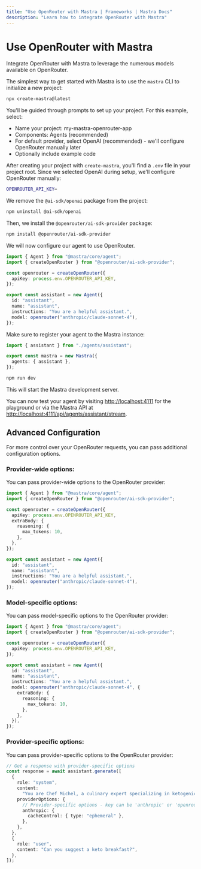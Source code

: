 ```yaml
---
title: "Use OpenRouter with Mastra | Frameworks | Mastra Docs"
description: "Learn how to integrate OpenRouter with Mastra"
---
```



# Use OpenRouter with Mastra

Integrate OpenRouter with Mastra to leverage the numerous models available on OpenRouter.

<Steps>

<StepItem>

The simplest way to get started with Mastra is to use the `mastra` CLI to initialize a new project:

```bash copy
npx create-mastra@latest
```

You'll be guided through prompts to set up your project. For this example, select:

- Name your project: my-mastra-openrouter-app
- Components: Agents (recommended)
- For default provider, select OpenAI (recommended) - we'll configure OpenRouter manually later
- Optionally include example code

</StepItem>

<StepItem>

After creating your project with `create-mastra`, you'll find a `.env` file in your project root.
Since we selected OpenAI during setup, we'll configure OpenRouter manually:

```bash title=".env" copy
OPENROUTER_API_KEY=
```

We remove the `@ai-sdk/openai` package from the project:

```bash copy
npm uninstall @ai-sdk/openai
```

Then, we install the `@openrouter/ai-sdk-provider` package:

```bash copy
npm install @openrouter/ai-sdk-provider
```

</StepItem>

<StepItem>

We will now configure our agent to use OpenRouter.

```typescript title="src/mastra/agents/assistant.ts" copy showLineNumbers {4-6,11}
import { Agent } from "@mastra/core/agent";
import { createOpenRouter } from "@openrouter/ai-sdk-provider";

const openrouter = createOpenRouter({
  apiKey: process.env.OPENROUTER_API_KEY,
});

export const assistant = new Agent({
  id: "assistant",
  name: "assistant",
  instructions: "You are a helpful assistant.",
  model: openrouter("anthropic/claude-sonnet-4"),
});
```

Make sure to register your agent to the Mastra instance:

```typescript title="src/mastra/index.ts" copy showLineNumbers {4}
import { assistant } from "./agents/assistant";

export const mastra = new Mastra({
  agents: { assistant },
});
```

</StepItem>

<StepItem>

```bash copy
npm run dev
```

This will start the Mastra development server.

You can now test your agent by visiting [http://localhost:4111](http://localhost:4111) for the playground or via the Mastra API at [http://localhost:4111/api/agents/assistant/stream](http://localhost:4111/api/agents/assistant/stream).

</StepItem>

</Steps>

## Advanced Configuration

For more control over your OpenRouter requests, you can pass additional configuration options.

### Provider-wide options:

You can pass provider-wide options to the OpenRouter provider:

```typescript title="src/mastra/agents/assistant.ts" {6-10} copy showLineNumbers
import { Agent } from "@mastra/core/agent";
import { createOpenRouter } from "@openrouter/ai-sdk-provider";

const openrouter = createOpenRouter({
  apiKey: process.env.OPENROUTER_API_KEY,
  extraBody: {
    reasoning: {
      max_tokens: 10,
    },
  },
});

export const assistant = new Agent({
  id: "assistant",
  name: "assistant",
  instructions: "You are a helpful assistant.",
  model: openrouter("anthropic/claude-sonnet-4"),
});
```

### Model-specific options:

You can pass model-specific options to the OpenRouter provider:

```typescript title="src/mastra/agents/assistant.ts" {11-17} copy showLineNumbers
import { Agent } from "@mastra/core/agent";
import { createOpenRouter } from "@openrouter/ai-sdk-provider";

const openrouter = createOpenRouter({
  apiKey: process.env.OPENROUTER_API_KEY,
});

export const assistant = new Agent({
  id: "assistant",
  name: "assistant",
  instructions: "You are a helpful assistant.",
  model: openrouter("anthropic/claude-sonnet-4", {
    extraBody: {
      reasoning: {
        max_tokens: 10,
      },
    },
  }),
});
```

### Provider-specific options:

You can pass provider-specific options to the OpenRouter provider:

```typescript copy showLineNumbers {7-12}
// Get a response with provider-specific options
const response = await assistant.generate([
  {
    role: "system",
    content:
      "You are Chef Michel, a culinary expert specializing in ketogenic (keto) diet...",
    providerOptions: {
      // Provider-specific options - key can be 'anthropic' or 'openrouter'
      anthropic: {
        cacheControl: { type: "ephemeral" },
      },
    },
  },
  {
    role: "user",
    content: "Can you suggest a keto breakfast?",
  },
]);
```
